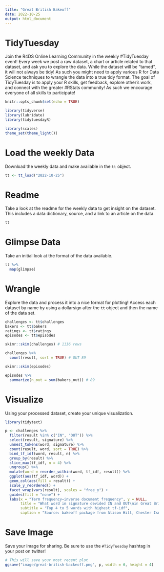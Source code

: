 ```yaml
---
title: "Great British Bakeoff"
date: 2022-10-25
output: html_document
---
```


# TidyTuesday

Join the R4DS Online Learning Community in the weekly #TidyTuesday event! Every week we post a raw dataset, a chart or article related to that dataset, and ask you to explore the data. While the dataset will be "tamed", it will not always be tidy! As such you might need to apply various R for Data Science techniques to wrangle the data into a true tidy format. The goal of TidyTuesday is to apply your R skills, get feedback, explore other's work, and connect with the greater #RStats community! As such we encourage everyone of all skills to participate!

```r

knitr::opts_chunk$set(echo = TRUE)

library(tidyverse)
library(lubridate)
library(tidytuesdayR)

library(scales)
theme_set(theme_light())
```

# Load the weekly Data

Download the weekly data and make available in the `tt` object.

```r

tt <- tt_load("2022-10-25")

```

# Readme

Take a look at the readme for the weekly data to get insight on the dataset. This includes a data dictionary, source, and a link to an article on the data.

```r

tt

```

# Glimpse Data

Take an initial look at the format of the data available.

```r

tt %>% 
  map(glimpse)

```

# Wrangle

Explore the data and process it into a nice format for plotting! Access each dataset by name by using a dollarsign after the `tt` object and then the name of the data set.

```r
challenges <- tt$challenges
bakers <- tt$bakers
ratings <- tt$ratings
episodes <- tt$episodes
```

```r
skimr::skim(challenges) # 1136 rows

challenges %>% 
  count(result, sort = TRUE) # OUT 89

skimr::skim(episodes)

episodes %>% 
  summarize(n_out = sum(bakers_out)) # 89
```

# Visualize

Using your processed dataset, create your unique visualization.

```r
library(tidytext)

p <- challenges %>% 
  filter(result %in% c("IN", "OUT")) %>% 
  select(result, signature) %>% 
  unnest_tokens(word, signature) %>% 
  count(result, word, sort = TRUE) %>% 
  bind_tf_idf(word, result, n) %>% 
  group_by(result) %>% 
  slice_max(tf_idf, n = 4) %>% 
  ungroup() %>% 
  mutate(word = reorder_within(word, tf_idf, result)) %>% 
  ggplot(aes(tf_idf, word)) +
  geom_col(aes(fill = result)) +
  scale_y_reordered() +
  facet_wrap(vars(result), scales = "free_y") +
  guides(fill = "none") +
  labs(x = "Term frequency–inverse document frequency", y = NULL,
       title = "What word in signature devided IN and OUT\nin Great British Bakeoff?",
       subtitle = "Top 4 to 5 words with highest tf-idf",
       caption = "Source: bakeoff package from Alison Hill, Chester Ismay, and Richard Iannone")

```

# Save Image

Save your image for sharing. Be sure to use the `#TidyTuesday` hashtag in your post on twitter!

```r

# This will save your most recent plot
ggsave("image/great-british-backeoff.png", p, width = 6, height = 4)

```
